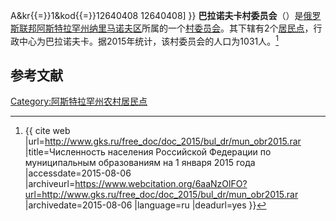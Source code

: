 {{Infobox Settlement
| official_name = 巴拉诺夫卡村委员会
| native_name = Барановский сельсовет
| settlement_type = [[村委员会|村委员会]]
| subdivision_type = [[国家|国家]]
| subdivision_type1 = [[俄罗斯行政区划|州]]
| subdivision_type2 = [[区_(苏联)|区]]
| subdivision_name = {{RUS}}
| subdivision_name1 = [[阿斯特拉罕州|阿斯特拉罕州]]
| subdivision_name2 = [[纳里马诺夫区|纳里马诺夫区]]
| seat_type = 行政中心
| seat = 巴拉诺夫卡
| population_as_of=2015
| population_footnotes = <ref name=stat />
| population_total = 1031
| coordinates_display = inline,title
| latd = 46 | latm = 47 | lats = 34 | latNS = N
| longd = 47 | longm = 46 | longs = 58 | longEW = E
| timezone = [[萨马拉时间|MSK+1]]
| utc_offset = +4
| blank_name = [[俄罗斯市政土地区划代码|OKTMO编码]]
| blank_info = [http://classif.spb.ru/classificators/view/tma.php?st{{=}}A&kr{{=}}1&kod{{=}}12640408 12640408]
}}
'''巴拉诺夫卡村委员会'''（{{lang-ru|Барановский сельсовет}}）是[[俄罗斯联邦|俄罗斯联邦]][[阿斯特拉罕州|阿斯特拉罕州]][[纳里马诺夫区|纳里马诺夫区]]所属的一个[[村委员会|村委员会]]。其下辖有2个[[居民点|居民点]]，行政中心为巴拉诺夫卡。据2015年统计，该村委员会的人口为1031人。<ref name=stat>{{ cite web |url=http://www.gks.ru/free_doc/doc_2015/bul_dr/mun_obr2015.rar |title=Численность населения Российской Федерации по муниципальным образованиям на 1 января 2015 года |accessdate=2015-08-06 |archiveurl=https://www.webcitation.org/6aaNzOlFO?url=http://www.gks.ru/free_doc/doc_2015/bul_dr/mun_obr2015.rar |archivedate=2015-08-06 |language=ru |deadurl=yes }}</ref>

== 参考文献 ==
{{reflist}}

{{Russia-stub}}

[[Category:阿斯特拉罕州农村居民点|Category:阿斯特拉罕州农村居民点]]